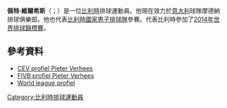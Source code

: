 '''佩特·維爾希斯'''（{{lang-nl|Pieter Verhees}}；{{bd|1989年|12月8日}}）是一位[[比利時|比利時]]排球運動員。他現在效力於[[意大利|意大利]]球隊摩德納排球俱樂部。他也代表[[比利時國家男子排球隊|比利時國家男子排球隊]]參賽。代表比利時參加了[[2014年世界排球錦標賽|2014年世界排球錦標賽]]。
==參考資料== 
* [https://web.archive.org/web/20150924151319/http://www.cev.lu/competition-area/PlayerDetails.aspx?TeamID=8083&PlayerID=4644&ID=567 CEV profiel Pieter Verhees]
* [http://www.fivb.org/EN/Volleyball/Competitions/Junior/Men/2009/Players.asp?Tourn=MJ2009&Team=BEL&No=119441 FIVB profiel Pieter Verhees] {{Wayback|url=http://www.fivb.org/EN/Volleyball/Competitions/Junior/Men/2009/Players.asp?Tourn=MJ2009&Team=BEL&No=119441 |date=20181019001502 }}
* [http://worldleague.2015.fivb.com/en/intercontinental-group2/competition/teams/bel-belgium/players/pieter-verhees?id=43360 World league profiel] {{Wayback|url=http://worldleague.2015.fivb.com/en/intercontinental-group2/competition/teams/bel-belgium/players/pieter-verhees?id=43360 |date=20170909185447 }}
[[Category:比利時排球運動員|Category:比利時排球運動員]]